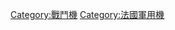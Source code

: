 {{Catnav|頁面分類|各種主題的頁面分類|按國家分類|各國軍事|法國軍事}}

[[Category:戰鬥機|Category:戰鬥機]]
[[Category:法國軍用機|Category:法國軍用機]]